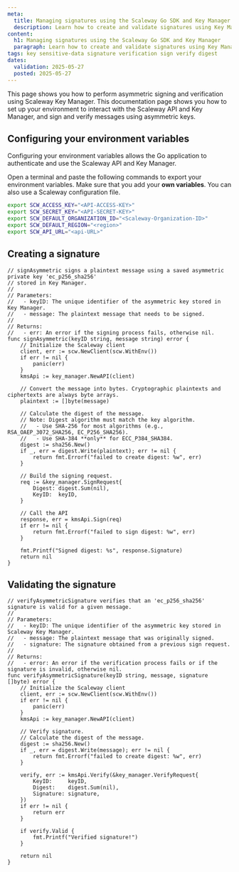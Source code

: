 ```yaml
---
meta:
  title: Managing signatures using the Scaleway Go SDK and Key Manager
  description: Learn how to create and validate signatures using Key Manager with the Scaleway Go SDK.
content:
  h1: Managing signatures using the Scaleway Go SDK and Key Manager
  paragraph: Learn how to create and validate signatures using Key Manager with the Scaleway Go SDK.
tags: key sensitive-data signature verification sign verify digest
dates:
  validation: 2025-05-27
  posted: 2025-05-27
---
```


This page shows you how to perform asymmetric signing and verification using Scaleway Key Manager. This documentation page shows you how to set up your environment to interact with the Scaleway API and Key Manager, and sign and verify messages using asymmetric keys.

## Configuring your environment variables

Configuring your environment variables allows the Go application to authenticate and use the Scaleway API and Key Manager.

Open a terminal and paste the following commands to export your environment variables. Make sure that you add your **own variables**. You can also use a Scaleway configuration file.

  ```bash
  export SCW_ACCESS_KEY="<API-ACCESS-KEY>"
  export SCW_SECRET_KEY="<API-SECRET-KEY>"
  export SCW_DEFAULT_ORGANIZATION_ID="<Scaleway-Organization-ID>"
  export SCW_DEFAULT_REGION="<region>"
  export SCW_API_URL="<api-URL>"
  ```

## Creating a signature

```golang
// signAsymmetric signs a plaintext message using a saved asymmetric private key 'ec_p256_sha256'
// stored in Key Manager.
//
// Parameters:
//   - keyID: The unique identifier of the asymmetric key stored in Key Manager.
//   - message: The plaintext message that needs to be signed.
//
// Returns:
//   - err: An error if the signing process fails, otherwise nil.
func signAsymmetric(keyID string, message string) error {
	// Initialize the Scaleway client
	client, err := scw.NewClient(scw.WithEnv())
	if err != nil {
		panic(err)
	}
	kmsApi := key_manager.NewAPI(client)

	// Convert the message into bytes. Cryptographic plaintexts and ciphertexts are always byte arrays.
	plaintext := []byte(message)

	// Calculate the digest of the message.
	// Note: Digest algorithm must match the key algorithm.
	//   - Use SHA-256 for most algorithms (e.g., RSA_OAEP_3072_SHA256, EC_P256_SHA256).
	//   - Use SHA-384 **only** for ECC_P384_SHA384.
	digest := sha256.New()
	if _, err = digest.Write(plaintext); err != nil {
		return fmt.Errorf("failed to create digest: %w", err)
	}

	// Build the signing request.
	req := &key_manager.SignRequest{
		Digest: digest.Sum(nil),
		KeyID:  keyID,
	}

	// Call the API
	response, err = kmsApi.Sign(req)
	if err != nil {
		return fmt.Errorf("failed to sign digest: %w", err)
	}

	fmt.Printf("Signed digest: %s", response.Signature)
	return nil
}
```

## Validating the signature

```golang
// verifyAsymmetricSignature verifies that an 'ec_p256_sha256' signature is valid for a given message.
//
// Parameters:
//   - keyID: The unique identifier of the asymmetric key stored in Scaleway Key Manager.
//   - message: The plaintext message that was originally signed.
//   - signature: The signature obtained from a previous sign request.
//
// Returns:
//   - error: An error if the verification process fails or if the signature is invalid, otherwise nil.
func verifyAsymmetricSignature(keyID string, message, signature []byte) error {
	// Initialize the Scaleway client
	client, err := scw.NewClient(scw.WithEnv())
	if err != nil {
		panic(err)
	}
	kmsApi := key_manager.NewAPI(client)

	// Verify signature.
	// Calculate the digest of the message.
	digest := sha256.New()
	if _, err = digest.Write(message); err != nil {
		return fmt.Errorf("failed to create digest: %w", err)
	}

	verify, err := kmsApi.Verify(&key_manager.VerifyRequest{
		KeyID:     keyID,
		Digest:    digest.Sum(nil),
		Signature: signature,
	})
	if err != nil {
		return err
	}

	if verify.Valid {
		fmt.Printf("Verified signature!")
	}

	return nil
}
```
